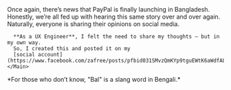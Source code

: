
<Content>
  <Row center>
    <Main>
      Once again, there’s news that PayPal is finally launching in Bangladesh. 
      Honestly, we’re all fed up with hearing this same story over and over again. 
      Naturally, everyone is sharing their opinions on social media.

      **As a UX Engineer**, I felt the need to share my thoughts — but in my own way. 
      So, I created this and posted it on my 
      [social account](https://www.facebook.com/zafree/posts/pfbid031SMvzQmKYp9tguEWtK6aWdfALZJFbPQv2ytWhHzcEymaPXNfqehJNyrvai3cPndMl):
    </Main>
  </Row>
  <Row center>
    <EmbedCodePen author="zafree" slug="JrwdQR" />
  </Row>
  <Row center>
    <Main>
      *For those who don’t know, "Bal" is a slang word in Bengali.*
    </Main>
  </Row>
</Content>
